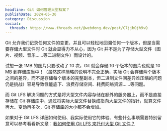 ```yaml
---
headline: Git 如何管理大型档案？
publishDate: 2024-05-30
category: Discussion
social:
  threads: https://www.threads.net/@webdong.dev/post/C7jjbOjh9vQ
---
```


Git 允许我们记录任何文件的变更，并且可以轻松地回溯任何一个版本，但是当需要存储大型文件时 Git 就会显得力不从心，因为 Git 并不是为了存储大型文件（图片、视频、音乐……等二进制文件）而设计的。

试想一张 1MB 的图片只要改动了 10 次，Git 就会存储 10 个版本的图片也就是 10 MB 到存储库当中！（虽然这样简略的说明不完全正确，实际 Git 会存储两个版本之间的差异，而不是存储每个版本的完整副本，但二进制文件间差异难压缩的问题仍是挑战）容易导致性能底下、浪费存储空间、耗费网络资源……等问题。

而 Git LFS 解决问题的方式是将大型文件内容存储在额外的服务器上，而不是直接存储在 Git 存储库中，通过将实际大型文件替换成指向大型文件的指针，就算文件再大、变动再多次，Git 存储库的大小都不会增加。

如果对于 Git LFS 详细如何使用、我实际使用它的体验、有些什么事项需要特别留意可以参考看看新文章：[我如何使用 Git LFS 来托付大型 Git 文件？](https://www.webdong.dev/post/how-i-use-git-lfs-to-manage-large-git-files/)
